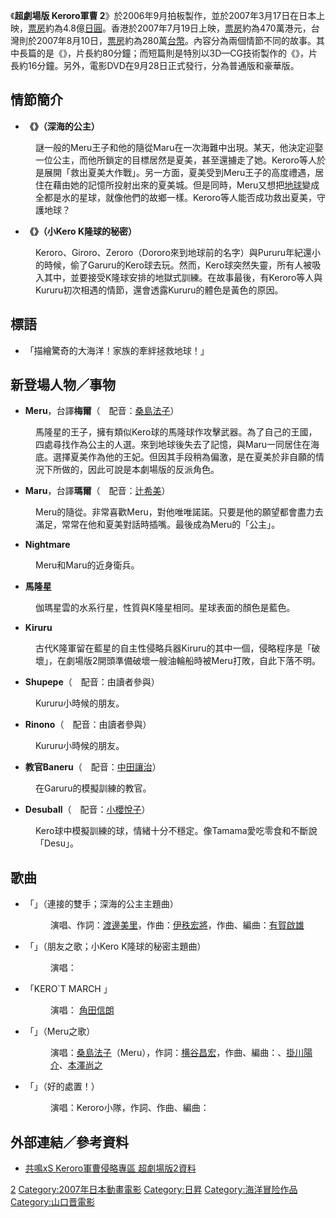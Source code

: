 {{noteTA
|1=zh:超劇場版 Keroro軍曹; zh-tw:超劇場版 Keroro軍曹; zh-hk:Keroro軍曹大電影;
|2=zh:深海的公主; zh-tw:深海的公主; zh-hk:決戰水著兵團;
|3=zh:小Kero K隆球的秘密; zh-tw:小Kero K隆球的秘密; zh-hk:Keroro回到未紅時;
|4=zh:龍勇士的逆襲; zh-tw:龍勇士的逆襲; zh-hk:翻兜侏儸紀;
|5=zh-tw:席恩; zh-hk:紫苑
}}

{{Infobox animanga/Headerofja
|標題= 超劇場版 Keroro軍曹 2 
|圖像= Keroro Movie 2.jpg
|尺寸= 150px
|說明= 
|日文名稱= 超劇場版ケロロ軍曹2<br/>深海のプリンセスであります!
|英文名稱= 
|假名= ちょうげきじょうばんケロロぐんそうツー<br/>しんかいのプリンセスであります!
|羅馬字= 
|類型= 喜劇、歷險
}}
{{Infobox animanga/name
|original=  {{lang|ja|超劇場版ケロロ軍曹2 深海のプリンセスであります!}}
|official= 
|formal= {{flagicon|ROC}} 超劇-{}-場版 Keroro軍曹 2 深海的-{}-公主<br />{{flagicon|HKG}} Keroro軍曹-{}-大電影2 決戰-{}-水著兵團
|common=
}}
{{Infobox animanga/Movie
|標題= 深海的公主
|導演= 山口晋
|製作= [[東京電視台|東京電視台]]、[[NAS|NAS]]和[[日昇動畫|日昇動畫]]
|上映日= {{flagicon|Japan}} 2007年3月17日<br />{{flagicon|Hong Kong}} {{flagicon|Macau}} 2007年7月19日<br />{{flagicon|ROC}} 2007年8月10日
|片長= 80分鐘
|原作= [[吉崎觀音|吉崎觀音]]
|作畫監督=糸島雅彦、中山初絵<br/>満仲勧、小池智史<br/>竹知仁美、浦上貴之 
|音樂={{lang|en|鈴木さえ子}}  
|Copyright= 2007 [[吉崎觀音|吉崎觀音]]／[[角川書店|角川書店]]<br/>[[角川映畫|角川映畫]]<br/>[[東京電視台|東京電視台]]、[[NAS|NAS]]<br/>[[日昇動畫|日昇動畫]]
}}
{{Infobox animanga/Movie
|標題= 小Kero K隆球的秘密
|導演= 近藤信宏
|製作= [[東京電視台|東京電視台]]、[[NAS|NAS]]和[[日昇動畫|日昇動畫]]
|上映日= {{flagicon|Japan}} 2007年3月17日<br />{{flagicon|Hong Kong}} {{flagicon|Macau}} 2007年7月19日<br />{{flagicon|ROC}} 2007年8月10日
|片長= 16分鐘
|原作= [[吉崎觀音|吉崎觀音]]
|作畫監督= 
|音樂=  
|其他= 3D—CG製作
|Copyright= 2007 [[吉崎觀音|吉崎觀音]]／[[角川書店|角川書店]]<br/>[[角川映畫|角川映畫]]<br/>[[東京電視台|東京電視台]]、[[NAS|NAS]]<br/>[[日昇動畫|日昇動畫]]
}}
{{Infobox animanga/Footerofja}}
《'''超劇場版 Keroro軍曹 2'''》於2006年9月拍板製作，並於2007年3月17日在日本上映，[[票房|票房]]約為4.8億[[日圓|日圓]]。香港於2007年7月19日上映，[[票房|票房]]約為470萬港元，台灣則於2007年8月10日，[[票房|票房]]約為280萬[[台幣|台幣]]。內容分為兩個情節不同的故事。其中長篇的是《{{lang|ja|深海のプリンセスであります!}}》，片長約80分鐘；而短篇則是特別以3D—CG技術製作的《{{lang|ja|ちびケロ ケロボールの秘密？！}}》，片長約16分鐘。另外，電影DVD在9月28日正式發行，分為普通版和豪華版。

== 情節簡介 ==
*'''《{{lang|ja|深海のプリンセスであります!}}》（深海的公主）'''
:謎一般的Meru王子和他的隨從Maru在一次海難中出現。某天，他決定迎娶一位公主，而他所鎖定的目標居然是夏美，甚至還擄走了她。Keroro等人於是展開「救出夏美大作戰」。另一方面，夏美受到Meru王子的高度禮遇，居住在藉由她的記憶所投射出來的夏美城。但是同時，Meru又想把[[地球|地球]]變成全都是水的星球，就像他們的故鄉一樣。Keroro等人能否成功救出夏美，守護地球？

*'''《{{lang|ja|ちびケロ ケロボールの秘密？！}}》（小Kero K隆球的秘密）'''
:Keroro、Giroro、Zeroro（Dororo來到地球前的名字）與Pururu年紀還小的時候，偷了Garuru的Kero球去玩。然而，Kero球突然失靈，所有人被吸入其中，並要接受K隆球安排的地獄式訓練。在故事最後，有Keroro等人與Kururu初次相遇的情節，還會透露Kururu的體色是黃色的原因。

== 標語 ==
* 「描繪驚奇的大海洋！家族的牽絆拯救地球！」

== 新登場人物／事物 ==
* '''Meru'''，台譯'''梅爾'''（{{lang|ja|メール}}　配音：[[桑島法子|桑島法子]]）
:馬隆星的王子，擁有類似Kero球的馬隆球作攻擊武器。為了自己的王國，四處尋找作為公主的人選。來到地球後失去了記憶，與Maru一同居住在海底。選擇夏美作為他的王妃。但因其手段稍為偏激，是在夏美於非自願的情況下所做的，因此可說是本劇場版的反派角色。
* '''Maru'''，台譯'''瑪爾'''（{{lang|ja|マール}}　配音：[[辻希美|辻希美]]）
:Meru的隨從。非常喜歡Meru，對他唯唯諾諾。只要是他的願望都會盡力去滿足，常常在他和夏美對話時插嘴。最後成為Meru的「公主」。
* '''Nightmare''' 
:Meru和Maru的近身衛兵。
*'''馬隆星'''
:伽瑪星雲的水系行星，性質與K隆星相同。星球表面的顏色是藍色。
*'''Kiruru'''
:古代K隆軍留在藍星的自主性侵略兵器Kiruru的其中一個，侵略程序是「破壞」，在劇場版2開頭準備破壞一艘油輪船時被Meru打敗，自此下落不明。
* '''Shupepe'''（{{lang|ja|シュペペ}}　配音：由讀者參與）
:Kururu小時候的朋友。
* '''Rinono'''（{{lang|ja|リノノ}}　配音：由讀者參與）
:Kururu小時候的朋友。
* '''教官Baneru'''（{{lang|ja|バネル}}　配音：[[中田讓治|中田讓治]]）
:在Garuru的模擬訓練的教官。
* '''Desuball'''（{{lang|ja|デスゥボール}}　配音：[[小櫻悅子|小櫻悅子]]）
:Kero球中模擬訓練的球，情緒十分不穩定。像Tamama愛吃零食和不斷說「Desu」。

== 歌曲 ==
*「{{lang|ja|その手をつないで}}」（連接的雙手；深海的公主主題曲）
*:演唱、作詞：[[渡邊美里|渡邊美里]]，作曲：[[伊秩宏將|伊秩宏將]]，作曲、編曲：[[有賀啟雄|有賀啟雄]]
*「{{lang|ja|ともだちのうた}}」（朋友之歌；小Kero K隆球的秘密主題曲）
*:演唱：{{lang|ja|ハリセンボン}}
*「KERO`T MARCH {{lang|ja|ソラミミングリッシュであります！}}」
*:演唱： [[角田信朗|角田信朗]]
* 「{{lang|ja|メールのうた}}」（Meru之歌）
*:演唱：[[桑島法子|桑島法子]]（Meru），作詞：[[横谷昌宏|横谷昌宏]]，作曲、編曲：{{lang|ja|鈴木さえ子}}、[[掛川陽介|掛川陽介]]、[[本澤尚之|本澤尚之]]
* 「{{lang|ja|よきにはからえ！}}」（好的處置！）
*:演唱：Keroro小隊，作詞、作曲、編曲：{{lang|ja|パッパラー河合}}

== 外部連結／參考資料 ==
*[https://web.archive.org/web/20110303062005/http://k66.shingoaoi.com/story/214/keroro-2 共鳴xS Keroro軍曹侵略專區 超劇場版2資料]

{{Keroro軍曹}}
{{DEFAULTSORT:Chō Gekijōban Keroro Gunsō 2: Shinkai no Princess de Arimasu! }}
[[Category:超劇場版_Keroro軍曹|2]]
[[Category:2007年日本動畫電影|Category:2007年日本動畫電影]]
[[Category:日昇|Category:日昇]]
[[Category:海洋冒险作品|Category:海洋冒险作品]]
[[Category:山口晋電影|Category:山口晋電影]]